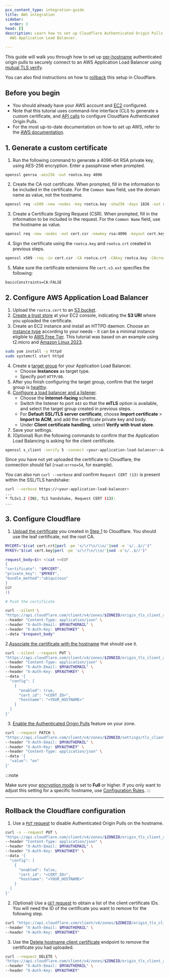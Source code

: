 ```yaml
---
pcx_content_type: integration-guide
title: AWS integration
sidebar:
  order: 3
head: []
description: Learn how to set up Cloudflare Authenticated Origin Pulls with the
  AWS Application Load Balancer.

---
```


This guide will walk you through how to set up [per-hostname](/ssl/origin-configuration/authenticated-origin-pull/set-up/per-hostname/) authenticated origin pulls to securely connect to an AWS Application Load Balancer using [mutual TLS verify](https://docs.aws.amazon.com/elasticloadbalancing/latest/application/mutual-authentication.html).

You can also find instructions on how to [rollback](#rollback-the-cloudflare-configuration) this setup in Cloudflare.

## Before you begin

* You should already have your AWS account and [EC2](https://docs.aws.amazon.com/ec2/?icmpid=docs_homepage_featuredsvcs) configured.
* Note that this tutorial uses command-line interface (CLI) to generate a custom certificate, and [API calls](/fundamentals/api/get-started/) to configure Cloudflare Authenticated Origin Pulls.
* For the most up-to-date documentation on how to set up AWS, refer to the [AWS documentation](https://docs.aws.amazon.com/).

## 1. Generate a custom certificate

1. Run the following command to generate a 4096-bit RSA private key, using AES-256 encryption. Enter a passphrase when prompted.

```bash
openssl genrsa -aes256 -out rootca.key 4096
```

2. Create the CA root certificate. When prompted, fill in the information to be included in the certificate. For the `Common Name` field, use the domain name as value, not the hostname.

```bash
openssl req -x509 -new -nodes -key rootca.key -sha256 -days 1826 -out rootca.crt
```

3. Create a Certificate Signing Request (CSR). When prompted, fill in the information to be included in the request. For the `Common Name` field, use the hostname as value.

```bash
openssl req -new -nodes -out cert.csr -newkey rsa:4096 -keyout cert.key
```

4. Sign the certificate using the `rootca.key` and `rootca.crt` created in previous steps.

```bash
openssl x509 -req -in cert.csr -CA rootca.crt -CAkey rootca.key -CAcreateserial -out cert.crt -days 730 -sha256 -extfile ./cert.v3.ext
```

5. Make sure the certificate extensions file `cert.v3.ext` specifies the following:

```
basicConstraints=CA:FALSE
```

## 2. Configure AWS Application Load Balancer

1. Upload the `rootca.cert` to an [S3 bucket](https://docs.aws.amazon.com/AmazonS3/latest/userguide/UsingBucket.html).
2. [Create a trust store](https://docs.aws.amazon.com/elasticloadbalancing/latest/application/mutual-authentication.html#create-trust-store) at your EC2 console, indicating the **S3 URI** where you uploaded the certificate.
3. Create an EC2 instance and install an HTTPD daemon. Choose an [instance type](https://docs.aws.amazon.com/AWSEC2/latest/UserGuide/instance-types.html) according to your needs - it can be a minimal instance eligible to [AWS Free Tier](https://aws.amazon.com/free/). This tutorial was based on an example using t2.micro and [Amazon Linux 2023](https://docs.aws.amazon.com/linux/al2023/ug/what-is-amazon-linux.html).

```bash
sudo yum install -y httpd
sudo systemctl start httpd
```

4. Create a [target group](https://docs.aws.amazon.com/elasticloadbalancing/latest/application/create-application-load-balancer.html#configure-target-group) for your Application Load Balancer.
   * Choose **Instances** as target type.
   * Specify port `HTTP/80`.
5. After you finish configuring the target group, confirm that the target group is [healthy](https://docs.aws.amazon.com/elasticloadbalancing/latest/application/target-group-health-checks.html).
6. [Configure a load balancer and a listener](https://docs.aws.amazon.com/elasticloadbalancing/latest/application/create-application-load-balancer.html#configure-load-balancer).
   * Choose the **Internet-facing** scheme.
   * Switch the listener to port `443` so that the **mTLS** option is available, and select the target group created in previous steps.
   * For **Default SSL/TLS server certificate**, choose **Import certificate** > **Import to ACM**, and add the certificate private key and body.
   * Under **Client certificate handling**, select **Verify with trust store**.
7. Save your settings.
8. (Optional) Run the following commands to confirm that the Application Load Balancing is asking for the client certificate.

```bash
openssl s_client -verify 5 -connect <your-application-load-balancer>:443 -quiet -state
```

Since you have not yet uploaded the certificate to Cloudflare, the connection should fail (`read:errno=54`, for example).

You can also run `curl --verbose` and confirm `Request CERT (13)` is present within the SSL/TLS handshake:

```bash
curl --verbose https://<your-application-load-balancer>
...
* TLSv1.2 (IN), TLS handshake, Request CERT (13):
...
```

## 3. Configure Cloudflare

1. [Upload the certificate](/ssl/edge-certificates/custom-certificates/uploading/#upload-a-custom-certificate) you created in [Step 1](#1-generate-a-custom-certificate) to Cloudflare. You should use the leaf certificate, not the root CA.

```bash
MYCERT="$(cat cert.crt|perl -pe 's/\r?\n/\\n/'|sed -e 's/..$//')"
MYKEY="$(cat cert.key|perl -pe 's/\r?\n/\\n/'|sed -e's/..$//')"

request_body=$(< <(cat <<EOF
{
"certificate": "$MYCERT",
"private_key": "$MYKEY",
"bundle_method":"ubiquitous"
}
EOF
))

# Push the certificate

curl --silent \
"https://api.cloudflare.com/client/v4/zones/$ZONEID/origin_tls_client_auth/hostnames/certificates" \
--header "Content-Type: application/json" \
--header "X-Auth-Email: $MYAUTHEMAIL" \
--header "X-Auth-Key: $MYAUTHKEY" \
--data "$request_body"
```

2.[Associate the certificate with the hostname](/api/operations/per-hostname-authenticated-origin-pull-enable-or-disable-a-hostname-for-client-authentication) that should use it.

```bash
curl --silent --request PUT \
"https://api.cloudflare.com/client/v4/zones/$ZONEID/origin_tls_client_auth/hostnames" \
--header "Content-Type: application/json" \
--header "X-Auth-Email: $MYAUTHEMAIL" \
--header "X-Auth-Key: $MYAUTHKEY" \
--data '{
  "config": [
    {
      "enabled": true,
      "cert_id": "<CERT_ID>",
      "hostname": "<YOUR_HOSTNAME>"
    }
  ]
}'
```

3. [Enable the Authenticated Origin Pulls](/ssl/origin-configuration/authenticated-origin-pull/set-up/per-hostname/#3-enable-authenticated-origin-pulls-globally) feature on your zone.

```bash
curl --request PATCH \
"https://api.cloudflare.com/client/v4/zones/$ZONEID/settings/tls_client_auth" \
--header "X-Auth-Email: $MYAUTHEMAIL" \
--header "X-Auth-Key: $MYAUTHKEY" \
--header "Content-Type: application/json" \
--data '{
  "value": "on"
}'
```

:::note

Make sure your [encryption mode](/ssl/origin-configuration/ssl-modes/) is set to **Full** or higher. If you only want to adjust this setting for a specific hostname, use [Configuration Rules](/rules/configuration-rules/settings/#ssl). 
:::

***

## Rollback the Cloudflare configuration

1. Use a [`PUT` request](/api/operations/per-hostname-authenticated-origin-pull-enable-or-disable-a-hostname-for-client-authentication) to disable Authenticated Origin Pulls on the hostname.

```bash
curl -s --request PUT \
"https://api.cloudflare.com/client/v4/zones/$ZONEID/origin_tls_client_auth/hostnames" \
--header "Content-Type: application/json" \
--header "X-Auth-Email: $MYAUTHEMAIL" \
--header "X-Auth-Key: $MYAUTHKEY" \
--data '{
  "config": [
    {
      "enabled": false,
      "cert_id": "<CERT_ID>",
      "hostname": "<YOUR_HOSTNAME>"
    }
  ]
}'
```

2. (Optional) Use a [`GET` request](/api/operations/per-hostname-authenticated-origin-pull-list-certificates) to obtain a list of the client certificate IDs. You will need the ID of the certificate you want to remove for the following step.

```bash
curl "https://api.cloudflare.com/client/v4/zones/$ZONEID/origin_tls_client_auth/hostnames/certificates" \
--header "X-Auth-Email: $MYAUTHEMAIL" \
--header "X-Auth-Key: $MYAUTHKEY"
```

3. Use the [Delete hostname client certificate](/api/operations/per-hostname-authenticated-origin-pull-delete-hostname-client-certificate) endpoint to remove the certificate you had uploaded.

```bash
curl --request DELETE \
"https://api.cloudflare.com/client/v4/zones/$ZONEID/origin_tls_client_auth/hostnames/certificates/$CERTID" \
--header "X-Auth-Email: $MYAUTHEMAIL" \
--header "X-Auth-Key: $MYAUTHKEY"
```
